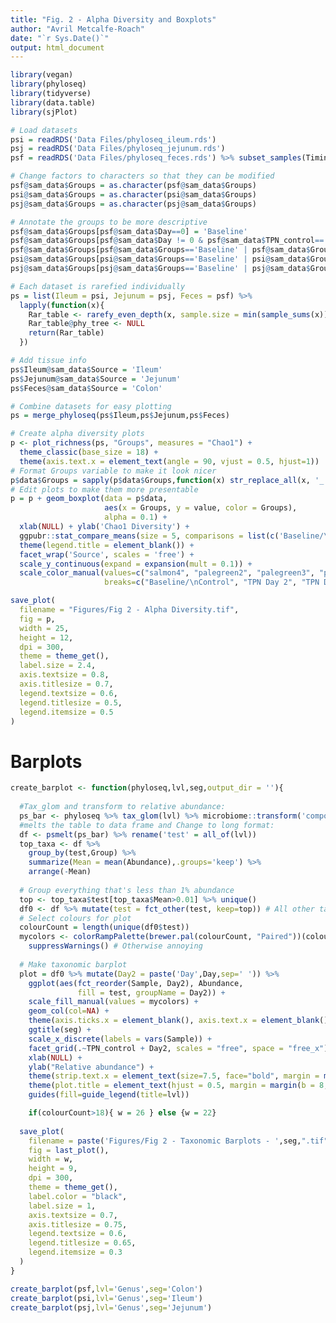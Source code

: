 ```yaml
---
title: "Fig. 2 - Alpha Diversity and Boxplots"
author: "Avril Metcalfe-Roach"
date: "`r Sys.Date()`"
output: html_document
---
```


```r
library(vegan)
library(phyloseq)
library(tidyverse)
library(data.table)
library(sjPlot)

# Load datasets
psi = readRDS('Data Files/phyloseq_ileum.rds')
psj = readRDS('Data Files/phyloseq_jejunum.rds')
psf = readRDS('Data Files/phyloseq_feces.rds') %>% subset_samples(Timing=='Sac')

# Change factors to characters so that they can be modified
psf@sam_data$Groups = as.character(psf@sam_data$Groups)
psi@sam_data$Groups = as.character(psi@sam_data$Groups)
psj@sam_data$Groups = as.character(psj@sam_data$Groups)

# Annotate the groups to be more descriptive
psf@sam_data$Groups[psf@sam_data$Day==0] = 'Baseline'
psf@sam_data$Groups[psf@sam_data$Day != 0 & psf@sam_data$TPN_control=='Control'] = 'Control'
psf@sam_data$Groups[psf@sam_data$Groups=='Baseline' | psf@sam_data$Groups=='Control'] = 'Baseline/\nControl'
psi@sam_data$Groups[psi@sam_data$Groups=='Baseline' | psi@sam_data$Groups=='Control'] = 'Baseline/\nControl'
psj@sam_data$Groups[psj@sam_data$Groups=='Baseline' | psj@sam_data$Groups=='Control'] = 'Baseline/\nControl'
```


```r
# Each dataset is rarefied individually
ps = list(Ileum = psi, Jejunum = psj, Feces = psf) %>% 
  lapply(function(x){
    Rar_table <- rarefy_even_depth(x, sample.size = min(sample_sums(x)), rngseed = 12345)
    Rar_table@phy_tree <- NULL
    return(Rar_table)
  }) 

# Add tissue info
ps$Ileum@sam_data$Source = 'Ileum'
ps$Jejunum@sam_data$Source = 'Jejunum'
ps$Feces@sam_data$Source = 'Colon'

# Combine datasets for easy plotting
ps = merge_phyloseq(ps$Ileum,ps$Jejunum,ps$Feces)

# Create alpha diversity plots
p <- plot_richness(ps, "Groups", measures = "Chao1") +
  theme_classic(base_size = 18) +
  theme(axis.text.x = element_text(angle = 90, vjust = 0.5, hjust=1)) 
# Format Groups variable to make it look nicer
p$data$Groups = sapply(p$data$Groups,function(x) str_replace_all(x, '_',' ') %>% str_replace_all('day','Day'))
# Edit plots to make them more presentable
p = p + geom_boxplot(data = p$data, 
                     aes(x = Groups, y = value, color = Groups), 
                     alpha = 0.1) + 
  xlab(NULL) + ylab('Chao1 Diversity') +
  ggpubr::stat_compare_means(size = 5, comparisons = list(c('Baseline/\nControl','TPN Day 2'),c('Baseline/\nControl','TPN Day 4'),c('Baseline/\nControl','TPN Day 6'))) +
  theme(legend.title = element_blank()) +
  facet_wrap('Source', scales = 'free') +
  scale_y_continuous(expand = expansion(mult = 0.1)) +
  scale_color_manual(values=c("salmon4", "palegreen2", "palegreen3", "palegreen4"),
                     breaks=c("Baseline/\nControl", "TPN Day 2", "TPN Day 4", "TPN Day 6"))

save_plot( 
  filename = "Figures/Fig 2 - Alpha Diversity.tif",
  fig = p,
  width = 25,
  height = 12,
  dpi = 300,
  theme = theme_get(),
  label.size = 2.4,
  axis.textsize = 0.8,
  axis.titlesize = 0.7,
  legend.textsize = 0.6,
  legend.titlesize = 0.5,
  legend.itemsize = 0.5
)
```

# Barplots

```r
create_barplot <- function(phyloseq,lvl,seg,output_dir = ''){
  
  #Tax_glom and transform to relative abundance:
  ps_bar <- phyloseq %>% tax_glom(lvl) %>% microbiome::transform('compositional') #%>% correct_taxa()
  #melts the table to data frame and Change to long format:
  df <- psmelt(ps_bar) %>% rename('test' = all_of(lvl))
  top_taxa <- df %>%
    group_by(test,Group) %>% 
    summarize(Mean = mean(Abundance),.groups='keep') %>%
    arrange(-Mean)
  
  # Group everything that's less than 1% abundance
  top <- top_taxa$test[top_taxa$Mean>0.01] %>% unique()
  df0 <- df %>% mutate(test = fct_other(test, keep=top)) # All other taxa = 'Other'
  # Select colours for plot
  colourCount = length(unique(df0$test))
  mycolors <- colorRampPalette(brewer.pal(colourCount, "Paired"))(colourCount) %>% 
    suppressWarnings() # Otherwise annoying
  
  # Make taxonomic barplot
  plot = df0 %>% mutate(Day2 = paste('Day',Day,sep=' ')) %>% 
    ggplot(aes(fct_reorder(Sample, Day2), Abundance, 
               fill = test, groupName = Day2)) +  
    scale_fill_manual(values = mycolors) +
    geom_col(col=NA) +
    theme(axis.ticks.x = element_blank(), axis.text.x = element_blank()) + 
    ggtitle(seg) +
    scale_x_discrete(labels = vars(Sample)) +
    facet_grid(.~TPN_control + Day2, scales = "free", space = "free_x") +
    xlab(NULL) +
    ylab("Relative abundance") +
    theme(strip.text.x = element_text(size=7.5, face="bold", margin = margin(b = 2, t = 2)))+
    theme(plot.title = element_text(hjust = 0.5, margin = margin(b = 8, t = 2)))+
    guides(fill=guide_legend(title=lvl))

    if(colourCount>18){ w = 26 } else {w = 22}
  
  save_plot(
    filename = paste('Figures/Fig 2 - Taxonomic Barplots - ',seg,".tif",sep=''),
    fig = last_plot(),
    width = w,
    height = 9,
    dpi = 300,
    theme = theme_get(),
    label.color = "black",
    label.size = 1,
    axis.textsize = 0.7,
    axis.titlesize = 0.75,
    legend.textsize = 0.6,
    legend.titlesize = 0.65,
    legend.itemsize = 0.3
  )
}

create_barplot(psf,lvl='Genus',seg='Colon')
create_barplot(psi,lvl='Genus',seg='Ileum')
create_barplot(psj,lvl='Genus',seg='Jejunum')
```

